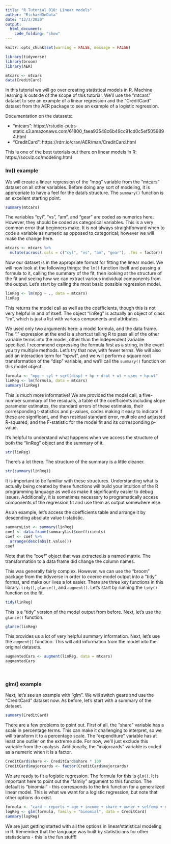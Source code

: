 ---
title: "R Tutorial 010: Linear models"
author: "RichardOnData"
date: "12/3/2020"
output: 
  html_document:
    code_folding: "show"
---

```{r setup, include=FALSE}
knitr::opts_chunk$set(warning = FALSE, message = FALSE)
```

```{r Load libraries and data}
library(tidyverse)
library(broom)
library(AER)

mtcars <- mtcars
data(CreditCard)
```

In this tutorial we will go over creating statistical models in R.   Machine learning is outside of the scope of this tutorial.   We'll use the "mtcars" dataset to see an example of a linear regression and the "CreditCard" dataset from the AER package to see an example of a logistic regression.

Documentation on the datasets:

  * "mtcars": https://rstudio-pubs-static.s3.amazonaws.com/61800_faea93548c6b49cc91cd0c5ef5059894.html
  * "CreditCard": https://rdrr.io/cran/AER/man/CreditCard.html
  
This is one of the best tutorials out there on linear models in R: https://socviz.co/modeling.html 

### lm() example ###

We will create a linear regression of the "mpg" variable from the "mtcars" dataset on all other variables.   Before doing any sort of modeling, it is appropriate to have a feel for the data's structure.   The `summary()` function is an excellent starting point.

```{r Summary of "mtcars" dataset}
summary(mtcars)
```

The variables "cyl", "vs", "am", and "gear" are coded as numerics here.   However, they should be coded as categorical variables.   This is a very common error that beginners make.   It is not always straightforward when to code a variable as numeric as opposed to categorical; however we will make the change here.   

```{r Change "mtcars" columns to factors}
mtcars <- mtcars %>%
  mutate(across(.cols = c("cyl", "vs", "am", "gear"), .fns = factor))
```

Now our dataset is in the appropriate format for fitting the linear model.   We will now look at the following things: the `lm()` function itself and passing a formula to it, calling the summary of the fit, then looking at the structure of the fit and seeing how we can extract various individual components from the output.   Let's start by calling the most basic possible regression model.

```{r Fit initial lm for "mtcars"}
linReg <- lm(mpg ~ ., data = mtcars)
linReg
```

This returns the model call as well as the coefficients, though this is not very helpful in and of itself.   The object "linReg" is actually an object of class "lm", which is just a list with various components and attributes.

We used only two arguments here: a model formula, and the data frame.   The "." expression at the end is a shortcut telling R to pass all of the other variable terms into the model, other than the independent variable specified.   I recommend expressing the formula first as a string, in the event you try multiple methods.  Let's try that now, with fewer terms.   We will also add an interaction term for "hp:wt", and we will perform a square root transformation of the "disp" variable, and we'll call the `summary()` function on this model object.

```{r Fit modified lm for "mtcars"}
formula <- "mpg ~ cyl + sqrt(disp) + hp + drat + wt + qsec + hp:wt"
linReg <- lm(formula, data = mtcars)
summary(linReg)
```

This is much more informative!  We are provided the model call, a five-number summary of the residuals, a table of the coefficients including slope parameter estimates, the standard errors of these estimates, their corresponding t-statistics and p-values, codes making it easy to indicate if these are significant, and then residual standard error, multiple and adjusted R-squared, and the F-statistic for the model fit and its corresponding p-value.

It's helpful to understand what happens when we access the structure of both the "linReg" object and the summary of it.

```{r Return structure of the "lm" object}
str(linReg)
```

There's a lot there.   The structure of the summary is a little cleaner.

```{r Return structure of the summary of the "lm" object}
str(summary(linReg))
```

It is important to be familiar with these structures.   Understanding what is actually being created by these functions will build your intuition of the R programming language as well as make it significantly easier to debug issues.   Additionally, it is sometimes necessary to programatically access components of the regression fit and use them as output somewhere else.

As an example, let's access the coefficients table and arrange it by descending absolute value t-statistic.

```{r Return coefficient table}
summaryList <- summary(linReg)
coef <- data.frame(summaryList$coefficients)
coef <- coef %>%
  arrange(desc(abs(t.value)))
coef
```

Note that the "coef" object that was extracted is a named matrix.   The transformation to a data frame did change the column names.

This was generally fairly complex.   However, we can use the "broom" package from the tidyverse in order to coerce model output into a "tidy" format, and make our lives a lot easier.   There are three key functions in this library: `tidy()`, `glance()`, and `augment()`.   Let's start by running the `tidy()` function on the fit.

```{r tidy() example}
tidy(linReg)
```

This is a "tidy" version of the model output from before.   Next, let's use the `glance()` function.

```{r glance() example}
glance(linReg)
```

This provides us a lot of very helpful summary information.   Next, let's use the `augment()` function.    This will add information from the model into the original datasets.

```{r augment() example}
augmentedCars <- augment(linReg, data = mtcars)
augmentedCars
```

<br>

### glm() example ###

Next, let's see an example with "glm".   We will switch gears and use the "CreditCard" dataset now.  As before, let's start with a summary of the dataset.

```{r Summary of "CreditCard" dataset}
summary(CreditCard)
```

There are a few problems to point out.   First of all, the "share" variable has a scale in percentage terms.   This can make it challenging to interpret, so we will transform it to a percentage scale.   The "expenditure" variable has at least one outlier on the extreme side.   For now, we'll just exclude this variable from the analysis.   Additionally, the "majorcards" variable is coded as a numeric when it is a factor.

```{r Fix issues with the variables}
CreditCard$share <- CreditCard$share * 100
CreditCard$majorcards <- factor(CreditCard$majorcards)
```

We are ready to fit a logistic regression.   The formula for this is `glm()`.  It is important here to point out the "family" argument to this function.  The default is "binomial" - this corresponds to the link function for a generalized linear model.   This is what we want for a logistic regression, but note that other options do exist.

```{r Fit logistic regression to "CreditCard" data}
formula <- "card ~ reports + age + income + share + owner + selfemp + dependents + months + majorcards + active"
logReg <- glm(formula, family = "binomial", data = CreditCard)
summary(logReg)
```

We are just getting started with all the options in linear/statistical modeling in R.   Remember that the language was built by statisticians for other statisticians - this is the fun stuff!!


